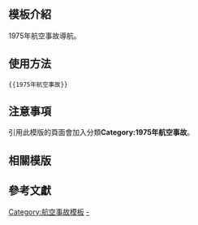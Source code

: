 <includeonly><!-- 在這裡加入模板的保護標識 --></includeonly><noinclude>{{Documentation subpage}}</noinclude>
<!-- 在本行下編輯模板說明 -->

== 模板介紹 ==

1975年航空事故導航。

==使用方法==

<pre>{{1975年航空事故}}</pre>

== 注意事項 ==

引用此模版的頁面會加入分類'''Category:1975年航空事故'''。

== 相關模版 ==

{{歷年航空事故模板}}

== 參考文獻 ==

<includeonly>
<!-- 本行下加入模板的分類 -->
[[Category:航空事故模板]]
[[Category:1975年航空事故|-]]
</includeonly>